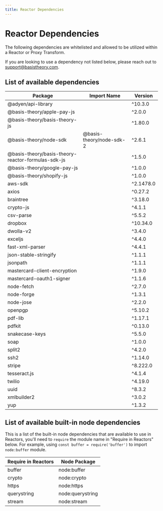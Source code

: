 ```yaml
---
title: Reactor Dependencies
---
```



# Reactor Dependencies

The following dependencies are whitelisted and allowed to be utilized within a Reactor or Proxy Transform.

<Alert>If you are looking to use a dependency not listed below, please reach out to <a href="mailto:support@basistheory.com?subject=Reactor%20Dependency%20Request">support@basistheory.com</a>.</Alert>

## List of available dependencies

| Package                                            | Import Name              | Version   |
|----------------------------------------------------|--------------------------|-----------|
| @adyen/api-library                                 |                          | ^10.3.0   |
| @basis-theory/apple-pay-js                         |                          | ^2.0.0    |
| @basis-theory/basis-theory-js                      |                          | ^1.80.0   |
| @basis-theory/node-sdk                             | @basis-theory/node-sdk-2 | ^2.6.1    |
| @basis-theory/basis-theory-reactor-formulas-sdk-js |                          | ^1.5.0    |
| @basis-theory/google-pay-js                        |                          | ^1.0.0    |
| @basis-theory/shopify-js                           |                          | ^1.0.0    |
| aws-sdk                                            |                          | ^2.1478.0 |
| axios                                              |                          | ^0.27.2   |
| braintree                                          |                          | ^3.18.0   |
| crypto-js                                          |                          | ^4.1.1    |
| csv-parse                                          |                          | ^5.5.2    |
| dropbox                                            |                          | ^10.34.0  |
| dwolla-v2                                          |                          | ^3.4.0    |
| exceljs                                            |                          | ^4.4.0    |
| fast-xml-parser                                    |                          | ^4.4.1    |
| json-stable-stringify                              |                          | ^1.1.1    |
| jsonpath                                           |                          | ^1.1.1    |
| mastercard-client-encryption                       |                          | ^1.9.0    |
| mastercard-oauth1-signer                           |                          | ^1.1.6    |
| node-fetch                                         |                          | ^2.7.0    |
| node-forge                                         |                          | ^1.3.1    |
| node-jose                                          |                          | ^2.2.0    |
| openpgp                                            |                          | ^5.10.2   |
| pdf-lib                                            |                          | ^1.17.1   |
| pdfkit                                             |                          | ^0.13.0   |
| snakecase-keys                                     |                          | ^5.5.0    |
| soap                                               |                          | ^1.0.0    |
| split2                                             |                          | ^4.2.0    |
| ssh2                                               |                          | ^1.14.0   |
| stripe                                             |                          | ^8.222.0  |
| tesseract.js                                       |                          | ^4.1.4    |
| twilio                                             |                          | ^4.19.0   |
| uuid                                               |                          | ^8.3.2    |
| xmlbuilder2                                        |                          | ^3.0.2    |
| yup                                                |                          | ^1.3.2    |

## List of available built-in node dependencies

This is a list of the built-in node dependencies that are available to use in Reactors, you'll need to `require` the module name in "Require in Reactors" below. For example, using `const buffer = require('buffer')` to import `node:buffer` module.

| Require in Reactors                    | Node Package        |
|----------------------------------------|---------------------|
| buffer                                 | node:buffer         |
| crypto                                 | node:crypto         |
| https                                  | node:https          |
| querystring                            | node:querystring    |
| stream                                 | node:stream         |
